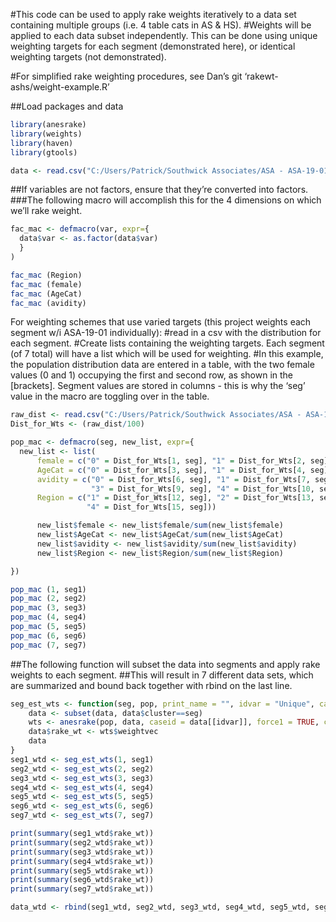 #This code can be used to apply rake weights iteratively to a data set containing multiple groups (i.e. 4 table cats in AS & HS).
#Weights will be applied to each data subset independently. This can be done using unique weighting targets for each segment (demonstrated here), or identical weighting targets (not demonstrated). 

#For simplified rake weighting procedures, see Dan's git 'rakewt-ashs/weight-example.R'


##Load packages and data
```{r}
library(anesrake)
library(weights)
library(haven)
library(gtools)

data <- read.csv("C:/Users/Patrick/Southwick Associates/ASA - ASA-19-01 Developing Angler Personas/Work files/Data & Syntax/binary_data_final.csv")
```

##If variables are not factors, ensure that they're converted into factors. 
###The following macro will accomplish this for the 4 dimensions on which we'll rake weight. 
```{r}
fac_mac <- defmacro(var, expr={
  data$var <- as.factor(data$var)
  }
)

fac_mac (Region)
fac_mac (female)
fac_mac (AgeCat)
fac_mac (avidity)
```


For weighting schemes that use varied targets (this project weights each segment w/i ASA-19-01 individually):
#read in a csv with the distribution for each segment. 
#Create lists containing the weighting targets. Each segment (of 7 total) will have a list which will be used for weighting. 
#In this example, the population distribution data are entered in a table, with the two female values (0 and 1) occupying the first and second row, as shown in the [brackets]. Segment values are stored in columns - this is why the 'seg' value in the macro are toggling over in the table. 
```{r}
raw_dist <- read.csv("C:/Users/Patrick/Southwick Associates/ASA - ASA-19-01 Developing Angler Personas/Work files/Data & Syntax/Final Data Sets/Dist_for_Wts.csv", row.names=1)
Dist_for_Wts <- (raw_dist/100)

pop_mac <- defmacro(seg, new_list, expr={
  new_list <- list(
      female = c("0" = Dist_for_Wts[1, seg], "1" = Dist_for_Wts[2, seg]), 
      AgeCat = c("0" = Dist_for_Wts[3, seg], "1" = Dist_for_Wts[4, seg], "2" = Dist_for_Wts[5, seg]), 
      avidity = c("0" = Dist_for_Wts[6, seg], "1" = Dist_for_Wts[7, seg], "2" = Dist_for_Wts[8, seg], 
                  "3" = Dist_for_Wts[9, seg], "4" = Dist_for_Wts[10, seg], "5" = Dist_for_Wts[11, seg]),
      Region = c("1" = Dist_for_Wts[12, seg], "2" = Dist_for_Wts[13, seg], "3" = Dist_for_Wts[14, seg], 
                 "4" = Dist_for_Wts[15, seg]))

      new_list$female <- new_list$female/sum(new_list$female)
      new_list$AgeCat <- new_list$AgeCat/sum(new_list$AgeCat)
      new_list$avidity <- new_list$avidity/sum(new_list$avidity)
      new_list$Region <- new_list$Region/sum(new_list$Region)

})

pop_mac (1, seg1)
pop_mac (2, seg2)
pop_mac (3, seg3)
pop_mac (4, seg4)
pop_mac (5, seg5)
pop_mac (6, seg6)
pop_mac (7, seg7)
```

##The following function will subset the data into segments and apply rake weights to each segment. 
##This will result in 7 different data sets, which are summarized and bound back together with rbind on the last line. 
```{r}
seg_est_wts <- function(seg, pop, print_name = "", idvar = "Unique", cap = 100){
    data <- subset(data, data$cluster==seg)
    wts <- anesrake(pop, data, caseid = data[[idvar]], force1 = TRUE, cap = cap)
    data$rake_wt <- wts$weightvec
    data
}
seg1_wtd <- seg_est_wts(1, seg1)
seg2_wtd <- seg_est_wts(2, seg2)
seg3_wtd <- seg_est_wts(3, seg3)
seg4_wtd <- seg_est_wts(4, seg4)
seg5_wtd <- seg_est_wts(5, seg5)
seg6_wtd <- seg_est_wts(6, seg6)
seg7_wtd <- seg_est_wts(7, seg7)

print(summary(seg1_wtd$rake_wt))
print(summary(seg2_wtd$rake_wt))
print(summary(seg3_wtd$rake_wt))
print(summary(seg4_wtd$rake_wt))
print(summary(seg5_wtd$rake_wt))
print(summary(seg6_wtd$rake_wt))
print(summary(seg7_wtd$rake_wt))

data_wtd <- rbind(seg1_wtd, seg2_wtd, seg3_wtd, seg4_wtd, seg5_wtd, seg6_wtd, seg7_wtd)
```
